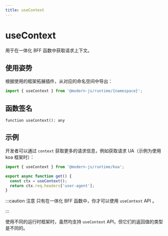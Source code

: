 ```yaml
---
title: useContext
---
```

# useContext

用于在一体化 BFF 函数中获取请求上下文。

## 使用姿势

根据使用的框架拓展插件，从对应的命名空间中导出：

```ts
import { useContext } from '@modern-js/runtime/{namespace}';
```

## 函数签名

`function useContext(): any`

## 示例

开发者可以通过 `context` 获取更多的请求信息，例如获取请求 UA（示例为使用 koa 框架时）：

```ts
import { useContext } from '@modern-js/runtime/koa';

export async function get() {
  const ctx = useContext();
  return ctx.req.headers['user-agent'];
}
```

:::caution 注意
只有在一体化 BFF 函数中，你才可以使用 `useContext` API 。

:::

使用不同的运行时框架时，虽然均支持 `useContext` API，但它们的返回值的类型是不同的。
